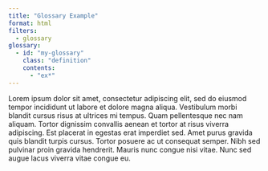 ```yaml
---
title: "Glossary Example"
format: html
filters:
  - glossary
glossary:
  - id: "my-glossary"
    class: "definition"
    contents:
      - "ex*"
---
```


Lorem ipsum dolor sit amet, consectetur adipiscing elit, sed do eiusmod tempor incididunt ut labore et dolore magna aliqua. Vestibulum morbi blandit cursus risus at ultrices mi tempus. Quam pellentesque nec nam aliquam. Tortor dignissim convallis aenean et tortor at risus viverra adipiscing. Est placerat in egestas erat imperdiet sed. Amet purus gravida quis blandit turpis cursus. Tortor posuere ac ut consequat semper. Nibh sed pulvinar proin gravida hendrerit. Mauris nunc congue nisi vitae. Nunc sed augue lacus viverra vitae congue eu.

:::{#my-glossary}
:::
